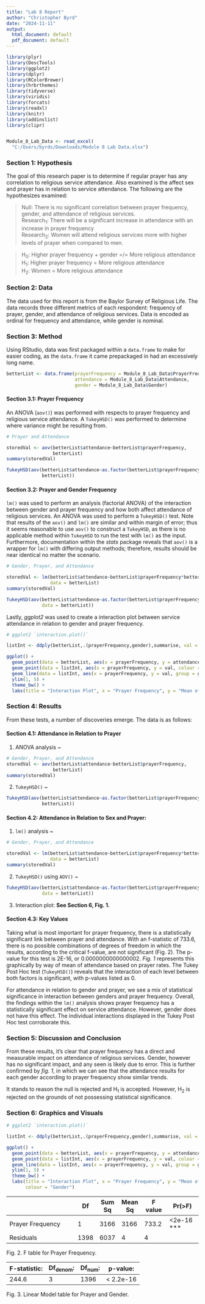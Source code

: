 ```yaml
---
title: "Lab 8 Report"
author: "Christopher Byrd"
date: "2024-11-11"
output:
  html_document: default
  pdf_document: default
---
```


```r
library(plyr)
library(DescTools)
library(ggplot2)
library(dplyr)
library(RColorBrewer)
library(hrbrthemes)
library(tidyverse)
library(viridis)
library(forcats)
library(readxl)
library(knitr)
library(addinslist)
library(clipr)


Module_8_Lab_Data <- read_excel(
  "C:/Users/byrds/Downloads/Module 8 Lab Data.xlsx")
```

### Section 1: Hypothesis

The goal of this research paper is to determine if regular prayer has
any correlation to religious service attendance. Also examined is the
affect sex and prayer has in relation to service attendance. The
following are the hypothesizes examined:

> Null: There is no significant correlation between prayer frequency,
> gender, and attendance of religious services.\
> Research~1~: There will be a significant increase in attendance with
> an increase in prayer frequency\
> Research~2~: Women will attend religious services more with higher
> levels of prayer when compared to men.

> H~0~: Higher prayer frequency + gender =/= More religious attendance\
> H~1~: Higher prayer frequency = More religious attendance\
> H~2~: Women = More religious attendance

### Section 2: Data

The data used for this report is from the Baylor Survey of Religious
Life. The data records three different metrics of each respondent:
frequency of prayer, gender, and attendance of religious services. Data
is encoded as ordinal for frequency and attendance, while gender is
nominal.

### Section 3: Method

Using RStudio, data was first packaged within a `data.frame` to make for
easier coding, as the `data.frame` it came prepackaged in had an
excessively long name.

```r
betterList <- data.frame(prayerFrequency = Module_8_Lab_Data$PrayerFreq,
                         attendance = Module_8_Lab_Data$Attendance,
                         gender = Module_8_Lab_Data$Gender)
```

#### Section 3.1: Prayer Frequency\

An ANOVA (`aov()`) was performed with respects to prayer frequency and 
religious service attendance. A `TukeyHSD()` was performed to determine 
where variance might be resulting from.

```r
# Prayer and Attendance

storedVal <- aov(betterList$attendance~betterList$prayerFrequency,
                 betterList)
summary(storedVal)

TukeyHSD(aov(betterList$attendance~as.factor(betterList$prayerFrequency),
             betterList))
```

#### Section 3.2: Prayer and Gender Frequency\

`lm()` was used to perform an analysis (factorial ANOVA) of the 
interaction between gender and prayer frequency and how both affect 
attendance of religious services. An ANOVA was used to perform a 
`TukeyHSD()` test. Note that results of the `aov()` and `lm()` are 
similar and within margin of error; thus it seems reasonable to use 
`aov()` to construct a `TukeyHSD`, as there is no applicable method 
within `TukeyHSD` to run the test with `lm()` as the input. Furthermore,
documentation within the *stats* package reveals that `aov()` is a 
wrapper for `lm()` with differing output methods; therefore, results
should be near identical no matter the scenario.

```r
# Gender, Prayer, and Attendance

storedVal <- lm(betterList$attendance~betterList$prayerFrequency*betterList$gender,
                data = betterList)
summary(storedVal)

TukeyHSD(aov(betterList$attendance~as.factor(betterList$prayerFrequency)*as.factor(betterList$gender),
             data = betterList))
```

Lastly, *ggplot2* was used to create a interaction plot between service
attendance in relation to gender and prayer frequency.

```r
# ggplot2 `interaction.plot()`

listInt <- ddply(betterList,.(prayerFrequency,gender),summarise, val = mean(attendance))

ggplot() +
  geom_point(data = betterList, aes(x = prayerFrequency, y = attendance, colour = gender)) +
  geom_point(data = listInt, aes(x = prayerFrequency, y = val, colour = gender)) +
  geom_line(data = listInt, aes(x = prayerFrequency, y = val, group = gender, colour = gender)) +
  ylim(1, 5) +
  theme_bw() +
  labs(title = "Interaction Plot", x = "Prayer Frequency", y = "Mean of Attendance")
```

### Section 4: Results

From these tests, a number of discoveries emerge. The data is as 
follows:

#### Section 4.1: Attendance in Relation to Prayer\

1. ANOVA analysis ~
```r
# Gender, Prayer, and Attendance
storedVal <- aov(betterList$attendance~betterList$prayerFrequency,
                 betterList)
summary(storedVal)
```

2. `TukeyHSD()` ~
```r
TukeyHSD(aov(betterList$attendance~as.factor(betterList$prayerFrequency),
             betterList))
```

#### Section 4.2: Attendance in Relation to Sex and Prayer:\

1. `lm()` analysis ~

```r
# Gender, Prayer, and Attendance

storedVal <- lm(betterList$attendance~betterList$prayerFrequency*betterList$gender,
                data = betterList)
summary(storedVal)
```

2. `TukeyHSD()` using `AOV()` ~

```r
TukeyHSD(aov(betterList$attendance~as.factor(betterList$prayerFrequency)*as.factor(betterList$gender),
             data = betterList))
```

3. Interaction plot: **See Section 6, Fig. 1.**

#### Section 4.3: Key Values\

Taking what is most important for prayer frequency, there is a 
statistically significant link between prayer and attendance. With an 
f-statistic of 733.6, there is no possible combinations of degrees of 
freedom in which the results, according to the critical f-value, are 
not significant (Fig. 2). The p-value for this test is 2E-16, or 
0.0000000000000002. *Fig. 1* represents this graphically by way of mean 
of attendance based on prayer rates. The Tukey Post Hoc test 
(`TukeyHSD()`) reveals that the interaction of each level between both 
factors is significant, with p-values listed as 0.\

For attendance in relation to gender and prayer, we see a mix of 
statistical significance in interaction between genders and prayer 
frequency. Overall, the findings within the `lm()` analysis shows
prayer frequency has a statistically significant effect on service 
attendance. However, gender does not have this effect. The individual 
interactions displayed in the Tukey Post Hoc test corroborate this.

### Section 5: Discussion and Conclusion

From these results, it's clear that prayer frequency has a direct and 
measurable impact on attendance of religious services. Gender, however 
has no significant impact, and any seen is likely due to error. This is 
further confirmed by *fig. 1*, in which we can see that the attendance 
results for each gender according to prayer frequency show similar 
trends.

It stands to reason the null is rejected and H~1~ is accepted. However,
H~2~ is rejected on the grounds of not possessing statistical 
significance.

### Section 6: Graphics and Visuals

```r
# ggplot2 `interaction.plot()`

listInt <- ddply(betterList,.(prayerFrequency,gender),summarise, val = mean(attendance))

ggplot() +
  geom_point(data = betterList, aes(x = prayerFrequency, y = attendance, colour = gender)) +
  geom_point(data = listInt, aes(x = prayerFrequency, y = val, colour = gender)) +
  geom_line(data = listInt, aes(x = prayerFrequency, y = val, group = gender, colour = gender)) +
  ylim(1, 5) +
  theme_bw() +
  labs(title = "Interaction Plot", x = "Prayer Frequency", y = "Mean of Attendance", 
       colour = "Gender")
```

|                         | Df     | Sum Sq |Mean Sq| F value | Pr(>F)     |
|-------------------------|--------|--------|-------|---------|------------|
| Prayer Frequency        | 1      | 3166   | 3166  | 733.2   | <2e-16 *** |
| Residuals               | 1398   | 6037   | 4     | 4       |            |
Fig. 2. F table for Prayer Frequency.\

| F-statistic: | Df~denom~:| Df~num~:  | p-value:  |
|--------------|-----------|-----------|-----------|
| 244.6        | 3         | 1396      | < 2.2e-16 |

Fig. 3. Linear Model table for Prayer and Gender.